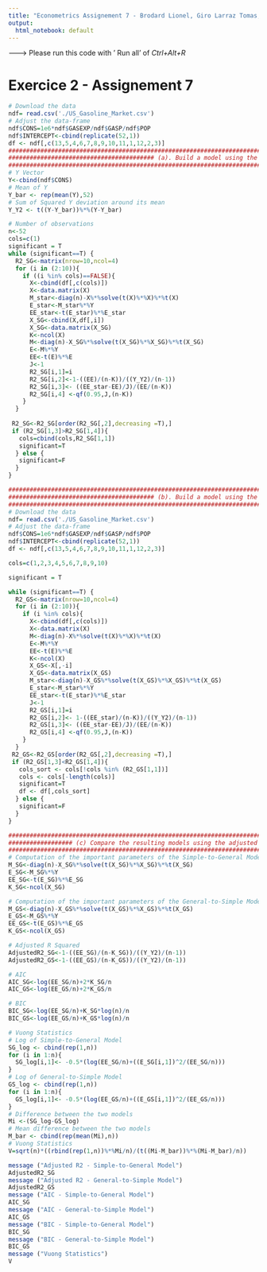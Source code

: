 ```yaml
---
title: "Econometrics Assignement 7 - Brodard Lionel, Giro Larraz Tomas, Marchal Antoine, Schonenberger Ivan"
output: 
  html_notebook: default
---
```



------->  Please run this code with ' Run all' of *Ctrl+Alt+R*


# Exercice 2 - Assignement 7
```r
# Download the data
ndf= read.csv('./US_Gasoline_Market.csv')
# Adjust the data-frame
ndf$CONS=1e6*ndf$GASEXP/ndf$GASP/ndf$POP
ndf$INTERCEPT<-cbind(replicate(52,1))
df <- ndf[,c(13,5,4,6,7,8,9,10,11,1,12,2,3)] 
#############################################################################################################################################
######################################### (a). Build a model using the simple-to-general approach. ##########################################
#############################################################################################################################################
# Y Vector
Y<-cbind(ndf$CONS)
# Mean of Y
Y_bar <- rep(mean(Y),52)
# Sum of Squared Y deviation around its mean
Y_Y2 <- t((Y-Y_bar))%*%(Y-Y_bar)

# Number of observations
n<-52
cols=c(1)
significant = T
while (significant==T) {
  R2_SG<-matrix(nrow=10,ncol=4)
  for (i in (2:10)){
    if ((i %in% cols)==FALSE){
      X<-cbind(df[,c(cols)])
      X<-data.matrix(X)
      M_star<-diag(n)-X%*%solve(t(X)%*%X)%*%t(X)
      E_star<-M_star%*%Y
      EE_star<-t(E_star)%*%E_star
      X_SG<-cbind(X,df[,i])
      X_SG<-data.matrix(X_SG)
      K<-ncol(X)
      M<-diag(n)-X_SG%*%solve(t(X_SG)%*%X_SG)%*%t(X_SG)
      E<-M%*%Y
      EE<-t(E)%*%E
      J<-1
      R2_SG[i,1]=i
      R2_SG[i,2]<-1-((EE)/(n-K))/((Y_Y2)/(n-1))
      R2_SG[i,3]<- ((EE_star-EE)/J)/(EE/(n-K))
      R2_SG[i,4] <-qf(0.95,J,(n-K))
    }
  }
 
 R2_SG<-R2_SG[order(R2_SG[,2],decreasing =T),]
 if (R2_SG[1,3]>R2_SG[1,4]){
   cols=cbind(cols,R2_SG[1,1])
   significant=T
  } else {
   significant=F
  }
}
```

```r
#############################################################################################################################################
######################################### (b). Build a model using the general-to-simple approach. ##########################################
#############################################################################################################################################
# Download the data
ndf= read.csv('./US_Gasoline_Market.csv')
# Adjust the data-frame
ndf$CONS=1e6*ndf$GASEXP/ndf$GASP/ndf$POP
ndf$INTERCEPT<-cbind(replicate(52,1))
df <- ndf[,c(13,5,4,6,7,8,9,10,11,1,12,2,3)] 

cols=c(1,2,3,4,5,6,7,8,9,10)

significant = T

while (significant==T) {
  R2_GS<-matrix(nrow=10,ncol=4)
  for (i in (2:10)){
    if (i %in% cols){
      X<-cbind(df[,c(cols)])
      X<-data.matrix(X)
      M<-diag(n)-X%*%solve(t(X)%*%X)%*%t(X)
      E<-M%*%Y
      EE<-t(E)%*%E
      K<-ncol(X)
      X_GS<-X[,-i]
      X_GS<-data.matrix(X_GS)
      M_star<-diag(n)-X_GS%*%solve(t(X_GS)%*%X_GS)%*%t(X_GS)
      E_star<-M_star%*%Y
      EE_star<-t(E_star)%*%E_star
      J<-1
      R2_GS[i,1]=i
      R2_GS[i,2]<- 1-((EE_star)/(n-K))/((Y_Y2)/(n-1))
      R2_GS[i,3]<- ((EE_star-EE)/J)/(EE/(n-K))
      R2_GS[i,4] <-qf(0.95,J,(n-K))
    }
  }
 R2_GS<-R2_GS[order(R2_GS[,2],decreasing =T),]
 if (R2_GS[1,3]<R2_GS[1,4]){
   cols_sort <- cols[!cols %in% (R2_GS[1,1])]
   cols <- cols[-length(cols)]
   significant=T
   df <- df[,cols_sort] 
  } else {
   significant=F
  }
}

```

```r
#############################################################################################################################################
################## (c) Compare the resulting models using the adjusted R2, the AIC, the BIC, and Vuong???s statistic. Comment #################
#############################################################################################################################################
# Computation of the important parameters of the Simple-to-General Model
M_SG<-diag(n)-X_SG%*%solve(t(X_SG)%*%X_SG)%*%t(X_SG)
E_SG<-M_SG%*%Y
EE_SG<-t(E_SG)%*%E_SG
K_SG<-ncol(X_SG)

# Computation of the important parameters of the General-to-Simple Model
M_GS<-diag(n)-X_GS%*%solve(t(X_GS)%*%X_GS)%*%t(X_GS)
E_GS<-M_GS%*%Y
EE_GS<-t(E_GS)%*%E_GS
K_GS<-ncol(X_GS)

# Adjusted R Squared
AdjustedR2_SG<-1-((EE_SG)/(n-K_SG))/((Y_Y2)/(n-1))
AdjustedR2_GS<-1-((EE_GS)/(n-K_GS))/((Y_Y2)/(n-1))

# AIC 
AIC_SG<-log(EE_SG/n)+2*K_SG/n
AIC_GS<-log(EE_GS/n)+2*K_GS/n

# BIC
BIC_SG<-log(EE_SG/n)+K_SG*log(n)/n
BIC_GS<-log(EE_GS/n)+K_GS*log(n)/n

# Vuong Statistics
# Log of Simple-to-General Model
SG_log <- cbind(rep(1,n))
for (i in 1:n){
  SG_log[i,1]<- -0.5*(log(EE_SG/n)+((E_SG[i,1])^2/(EE_SG/n)))
}
# Log of General-to-Simple Model
GS_log <- cbind(rep(1,n))
for (i in 1:n){
  GS_log[i,1]<- -0.5*(log(EE_GS/n)+((E_GS[i,1])^2/(EE_GS/n)))
}
# Difference between the two models
Mi <-(SG_log-GS_log)
# Mean difference between the two models
M_bar <- cbind(rep(mean(Mi),n))
# Vuong Statistics
V=sqrt(n)*((rbind(rep(1,n))%*%Mi/n)/(t((Mi-M_bar))%*%(Mi-M_bar)/n))

message ("Adjusted R2 - Simple-to-General Model")
AdjustedR2_SG
message ("Adjusted R2 - General-to-Simple Model")
AdjustedR2_GS
message ("AIC - Simple-to-General Model")
AIC_SG
message ("AIC - General-to-Simple Model")
AIC_GS
message ("BIC - Simple-to-General Model")
BIC_SG
message ("BIC - General-to-Simple Model")
BIC_GS
message ("Vuong Statistics")
V
```